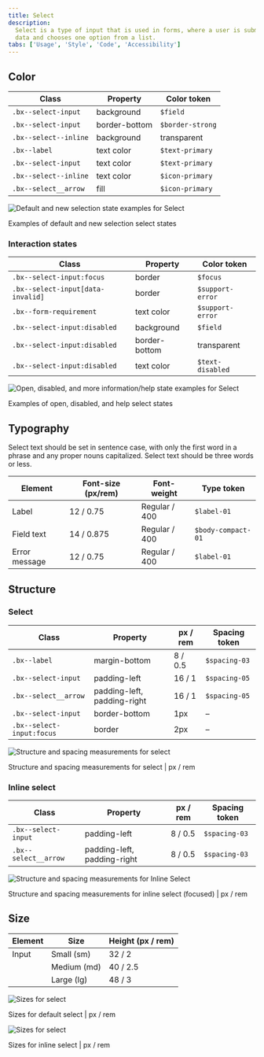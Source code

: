 ```yaml
---
title: Select
description:
  Select is a type of input that is used in forms, where a user is submitting
  data and chooses one option from a list.
tabs: ['Usage', 'Style', 'Code', 'Accessibility']
---
```


## Color

| Class                 | Property      | Color token      |
| --------------------- | ------------- | ---------------- |
| `.bx--select-input`   | background    | `$field`         |
| `.bx--select-input`   | border-bottom | `$border-strong` |
| `.bx--select--inline` | background    | transparent      |
| `.bx--label`          | text color    | `$text-primary`  |
| `.bx--select-input`   | text color    | `$text-primary`  |
| `.bx--select--inline` | text color    | `$icon-primary`  |
| `.bx--select__arrow`  | fill          | `$icon-primary`  |

<div className="image--fixed">

![Default and new selection state examples for Select](images/select-style-1.png)

</div>

<Caption>Examples of default and new selection select states</Caption>

### Interaction states

| Class                             | Property      | Color token      |
| --------------------------------- | ------------- | ---------------- |
| `.bx--select-input:focus`         | border        | `$focus`         |
| `.bx--select-input[data-invalid]` | border        | `$support-error` |
| `.bx--form-requirement`           | text color    | `$support-error` |
| `.bx--select-input:disabled`      | background    | `$field`         |
| `.bx--select-input:disabled`      | border-bottom | transparent      |
| `.bx--select-input:disabled`      | text color    | `$text-disabled` |

<div className="image--fixed">

![Open, disabled, and more information/help state examples for Select](images/select-style-3.png)

</div>

<Caption>Examples of open, disabled, and help select states</Caption>

## Typography

Select text should be set in sentence case, with only the first word in a phrase
and any proper nouns capitalized. Select text should be three words or less.

| Element       | Font-size (px/rem) | Font-weight   | Type token         |
| ------------- | ------------------ | ------------- | ------------------ |
| Label         | 12 / 0.75          | Regular / 400 | `$label-01`        |
| Field text    | 14 / 0.875         | Regular / 400 | `$body-compact-01` |
| Error message | 12 / 0.75          | Regular / 400 | `$label-01`        |

## Structure

### Select

| Class                     | Property                    | px / rem | Spacing token |
| ------------------------- | --------------------------- | -------- | ------------- |
| `.bx--label`              | margin-bottom               | 8 / 0.5  | `$spacing-03` |
| `.bx--select-input`       | padding-left                | 16 / 1   | `$spacing-05` |
| `.bx--select__arrow`      | padding-left, padding-right | 16 / 1   | `$spacing-05` |
| `.bx--select-input`       | border-bottom               | 1px      | –             |
| `.bx--select-input:focus` | border                      | 2px      | –             |

<div className="image--fixed">

![Structure and spacing measurements for select](images/select-style-2.png)

</div>

<Caption>Structure and spacing measurements for select | px / rem</Caption>

### Inline select

| Class                | Property                    | px / rem | Spacing token |
| -------------------- | --------------------------- | -------- | ------------- |
| `.bx--select-input`  | padding-left                | 8 / 0.5  | `$spacing-03` |
| `.bx--select__arrow` | padding-left, padding-right | 8 / 0.5  | `$spacing-03` |

<div className="image--fixed">

![Structure and spacing measurements for Inline Select](images/select-style-6.png)

</div>

<Caption>
  Structure and spacing measurements for inline select (focused) | px / rem
</Caption>

## Size

| Element | Size        | Height (px / rem) |
| ------- | ----------- | ----------------- |
| Input   | Small (sm)  | 32 / 2            |
|         | Medium (md) | 40 / 2.5          |
|         | Large (lg)  | 48 / 3            |

<div className="image--fixed">

![Sizes for select](images/select-style-default-size.png)

</div>

<Caption>Sizes for default select | px / rem</Caption>

<div className="image--fixed">

![Sizes for select](images/select-style-inline-size.png)

</div>

<Caption>Sizes for inline select | px / rem</Caption>
